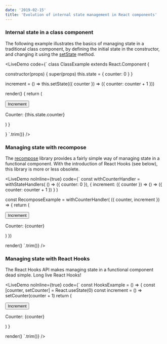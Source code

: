 ```yaml
---
date: '2019-02-15'
title: 'Evolution of internal state management in React components'
---
```



### Internal state in a class component

The following example illustrates the basics of managing state in a traditional
class component, by defining the initial state in the constructor, and changing it
using the [setState](https://reactjs.org/docs/react-component.html#setstate) method.

<LiveDemo
  code={`
class ClassExample extends React.Component {
  
  constructor(props) {
    super(props)
    this.state = { counter: 0 }
  }
 
  increment = () => this.setState(({ counter }) => ({ counter: counter + 1 }))
  
  render() {
    return (
      <div>
        <Button onClick={this.increment}>Increment</Button>
        <p>Counter: {this.state.counter}</p>
      </div>
    )
  }
  
}
`.trim()}
/>

### Managing state with recompose

The [recompose](https://github.com/acdlite/recompose) library provides a fairly simple way
of managing state in a functional component. With the introduction of React Hooks (see below),
this library is more or less obsolete.

<LiveDemo
  noInline={true}
  code={`
const withCounterHandler = withStateHandlers(
  () => ({ counter: 0 }),
  {
    increment: ({ counter }) => () => ({ counter: counter + 1 })
  }
)
  
const RecomposeExample = withCounterHandler(
  ({ counter, increment }) => { 
  return (
    <div>
      <Button onClick={increment}>Increment</Button>
      <p>Counter: {counter}</p>
    </div>
  )
})
 
render(<RecomposeExample />)
`.trim()}
/>

### Managing state with React Hooks

The React Hooks API makes managing state in a functional component dead simple. Long live React Hooks!

<LiveDemo
  noInline={true}
  code={`
const HooksExample = () => { 
  const [counter, setCounter] = React.useState(0)
  const increment = () => setCounter(counter + 1)
  return (
    <div>
      <Button onClick={increment}>Increment</Button>
      <p>Counter: {counter}</p>
    </div>
  )
} 
 
render(<HooksExample />)
`.trim()}
/>
